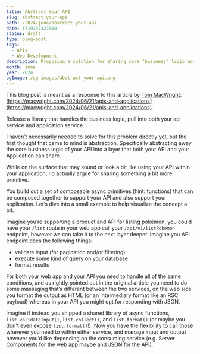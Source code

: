 ```yaml
---
title: Abstract Your API
slug: abstract-your-api
path: /2024/june/abstract-your-api
date: 1719737327000
status: draft
type: blog-post
tags:
  - APIs
  - Web Development
description: Proposing a solution for sharing core "business" logic across services!
month: june
year: 2024
ogImage: /og-images/abstract-your-api.png
---
```



This blog post is meant as a response to this article by [Tom MacWright](https://macwright.com/): [https://macwright.com/2024/06/21/apis-and-applications](https://macwright.com/2024/06/21/apis-and-applications).

<TLDR>
Release a library that handles the business logic, pull into both your api service and application service.
</TLDR>

I haven’t necessarily needed to solve for this problem directly yet, but the first thought that came to mind is abstraction. Specifically abstracting away the core business logic of your API into a layer that both your API and your Application can share.

While on the surface that may sound or look a bit like using your API within your application, I'd actually argue for sharing something a bit more primitive.

You build out a set of composable async primitives (hint: functions) that can be composed together to support your API and also support your application. Let’s dive into a small example to help visualize the concept a bit.

Imagine you’re supporting a product and API for listing pokémon, you could have your `/list` route in your web app call your `/api/v1/listPokemon` endpoint, however we can take it to the next layer deeper. Imagine you API endpoint does the following things:

- validate input (for pagination and/or filtering)
- execute some kind of query on your database
- format results

For both your web app and your API you need to handle all of the same conditions, and as rightly pointed out in the original article you need to do some massaging that’s different between the two services, on the web side you format the output as HTML (or an intermediary format like an RSC payload) whereas in your API you might opt for responding with JSON.

Imagine if instead you shipped a shared library of async functions, `list.validateInput()`, `list.collect()`, and `list.format()` (or maybe you don't even expose `list.format()`!). Now you have the flexibility to call those wherever you need to within either service, and manage input and output however you’d like depending on the consuming service (e.g. Server Components for the web app maybe and JSON for the API).
